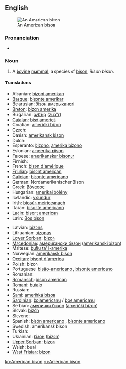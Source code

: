 {{wikipedia}}
==English==
[[Image:American bison k5680-1.jpg|thumb|An American bison]]

===Pronunciation===
* {{IPA|/ə'mɛɽɪkæn'bɪsɔn/}}

===Noun===
{{en-noun}}

# A [[bovine]] [[mammal]], a species of [[bison]], ''Bison bison''.

====Translations====
{{trans-top|mammal}}
* Albanian: [[bizoni amerikan]]
* [[Basque]]: [[bisonte amerikar]]
* Belarusian: [[бiзон амерыканскi]]
* [[Breton]]: [[bizon amerika]]
* Bulgarian: [[зубър]] ([[zub"r]])
* [[Catalan]]: [[bisó americà]]
* Croatian: [[američki bizon]]
* Czech: {{t-|cs|bizon}}
* Danish: [[amerikansk bison]]
* Dutch: {{t+|nl|bizon|m}}
* Esperanto: [[bizono]], [[amerika bizono]]
* Estonian: [[ameerika piison]]
* Faroese: [[amerikanskur bisonur]]
* Finnish: {{t+|fi|biisoni}}
* French: [[bison d'amérique]] {{m}}
* [[Friulian]]: [[bisont american]]
* [[Galician]]: [[bisonte americano]]
* German: [[Nordamerikanischer Bison]] {{m}}
* Greek: [[βόνασος]] '' ''
* Hungarian: [[amerikai bölény]]
* Icelandic: [[vísundur]]
* Irish: [[bíosún meiriceánach]]
* Italian: [[bisonte americano]] '' ''
* [[Ladin]]: [[bisont american]]
* Latin: [[Bos bison]] '' ''
{{trans-mid}}
* Latvian: [[bizons]]
* Lithuanian: [[bizonas]]
* [[Lower Sorbian]]: [[bizon]]
* [[Macedonian]]: [[американски бизон]] ([[amerikanski bizon]])
* Maltese: [[buflu ta’ l-amerika]]
* Norwegian: [[amerikansk bison]]
* [[Occitan]]: [[bisont d'america]]
* Polish: [[bizon]] '' ''
* Portuguese: [[bisão-americano]] {{m}}, [[bisonte americano]]
* Romanian: {{t-|ro|bizon}}
* [[Romansch]]: [[bison american]]
* [[Romani]]: [[bufalo]] {{m}}
* Russian: {{t+|ru|бизон|m|tr=bizón|sc=Cyrl}}
* [[Sami]]: [[amerihká bison]]
* [[Sardinian]]: [[boiamericanu]] / [[boe americanu]]
* Serbian: [[амерички бизон]] ([[američki bizon]])
* Slovak: [[bizón]]
* Slovene: {{t+|sl|bizon}}
* Spanish: [[bisón americano]] {{m}}, [[bisonte americano]] {{m}}
* Swedish: [[amerikansk bison]]
* Turkish: {{t+|tr|bizon}}
* Ukrainian: [[бізон]] ([[bizon]])
* [[Upper Sorbian]]: [[bizon]]
* Welsh: [[bual]]
* [[West Frisian]]: [[bizon]]
{{trans-bottom}}

[[ko:American bison]]
[[ru:American bison]]